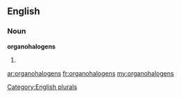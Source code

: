 ==English==

===Noun===
'''organohalogens'''

# {{plural of|[[organohalogen]]}}

[[Category:English plurals]]

[[ar:organohalogens]]
[[fr:organohalogens]]
[[my:organohalogens]]